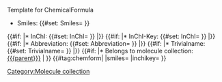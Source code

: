 <noinclude>Template for ChemicalFormula</noinclude>
‎<includeonly>
* Smiles: {{#set: Smiles={{{smiles}}} }} {{{smiles}}}
{{#if: {{{inchi|}}} |* InChI: {{#set: InChI={{{inchi}}} }} {{{inchi}}}|}}
{{#if: {{{inchikey|}}} |* InChI-Key: {{#set: InChI={{{inchikey}}} }} {{{inchikey}}}|}}
{{#if: {{{abbrev|}}} |* Abbreviation: {{#set: Abbreviation={{{abbrev}}} }} {{{abbrev}}}|}}
{{#if: {{{trivialname|}}} |* Trivialname: {{#set: Trivialname={{{trivialname}}} }} {{{trivialname}}}|}}
{{#if: {{{parent|}}} |* Belongs to molecule collection: [[{{{parent}}}]] | }}
{{#tag:chemform|
{{{molOrRxn}}}
|smiles={{{smiles|}}}
|inchikey={{{inchikey|}}}
}}
[[Category:Molecule collection]]
‎<includeonly>
